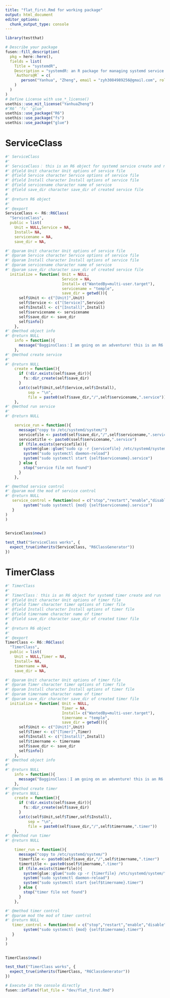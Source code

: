 ```yaml
---
title: "flat_first.Rmd for working package"
output: html_document
editor_options: 
  chunk_output_type: console
---
```


<!-- 
Run this 'development' chunk

Store every call to library() that you need to run chunks line by line, as in a classical Rmd for analysis
-->

```r
library(testthat)
```

<!--
# Description of your package

This will fill the description of your package.
Fill and run the content of this chunk, before anything else. 

Note: when you will use other flat templates, this part will be in a separate file. Do not be surprised!
--> 

```r
# Describe your package
fusen::fill_description(
  pkg = here::here(),
  fields = list(
    Title = "systemdR",
    Description = "systemdR: an R package for managing systemd service and timers in linux.",
    `Authors@R` = c(
       person("Yanhua", "Zheng", email = "zyh3084989256@gmail.com", role = c("aut", "cre"), comment = c(ORCID = "0000-0003-1103-9579"))
    )
  )
)
# Define License with use_*_license()
usethis::use_mit_license("YanhuaZheng")
#‘R6’ ‘fs’ ‘glue’
usethis::use_package("R6")
usethis::use_package("fs")
usethis::use_package("glue")
```

# ServiceClass
    
```r
#' ServiceClass
#' 
#' ServiceClass： this is an R6 object for systemd service create and run
#' @field Unit character Unit options of service file
#' @field Service character Service options of service file
#' @field Install character Install options of service file
#' @field servicename character name of service
#' @field save_dir character save_dir of created service file
#
#' @return R6 object
#' 
#' @export
ServiceClass <- R6::R6Class(
  "ServiceClass",
  public = list(
    Unit = NULL,Service = NA,
    Install= NA,
    servicename = NA,
    save_dir = NA,

#' @param Unit character Unit options of service file
#' @param Service character Service options of service file
#' @param Install character Install options of service file
#' @param servicename character name of service
#' @param save_dir character save_dir of created service file
  initialize = function( Unit = NULL,
                         Service = NA,
                         Install= c("WantedBy=multi-user.target"),
                         servicename = "temple",
                         save_dir = getwd()){
      self$Unit <- c("[Unit]",Unit)
      self$Service <- c("[Service]",Service)
      self$Install <- c("[Install]",Install)
      self$servicename <- servicename
      self$save_dir <- save_dir
      self$info()
    },
#' @method object info
#' @return NULL
    info = function(){
      message("BagginsClass：I am going on an adventure! this is an R6 object for rnaseq upstream workflow ")
    },
#' @method create service
#' 
#' @return NULL
    create = function(){
      if (!dir.exists(self$save_dir)){
        fs::dir_create(self$save_dir)
      }
      cat(c(self$Unit,self$Service,self$Install), 
          sep = "\n", 
          file = paste0(self$save_dir,"/",self$servicename,".service"))
    },
#' @method run service
#' 
#' @return NULL

    service_run = function(){
      message("copy to /etc/systemd/system/")
      servicefile <- paste0(self$save_dir,"/",self$servicename,".service")
      servicetitle <- paste0(sself$servicename,".service")
      if (file.exists(servicefile)){
        system(glue::glue("sudo cp -r {servicefile} /etc/systemd/system/"))
        system("sudo systemctl daemon-reload")
        system("sudo systemctl start {self$servicename}.service")
      } else {
        stop("service file not found")
      }
    },

#' @method service control
#' @param mod the mod of service control
#' @return NULL
   service_control = function(mod = c("stop","restart","enable","disable","status")){
        system("sudo systemctl {mod} {self$servicename}.service")
   }
)
)
 
```
  
```r
ServiceClass$new()
```
  
```r
test_that("ServiceClass works", {
  expect_true(inherits(ServiceClass, "R6ClassGenerator")) 
})
```
  
# TimerClass
    
```r
#' TimerClass
#' 
#' TimerClass： this is an R6 object for systemd timer create and run
#' @field Unit character Unit options of timer file
#' @field Timer character timer options of timer file
#' @field Install character Install options of timer file
#' @field timername character name of timer
#' @field save_dir character save_dir of created timer file
#
#' @return R6 object
#' 
#' @export
TimerClass <- R6::R6Class(
  "TimerClass",
  public = list(
    Unit = NULL,Timer = NA,
    Install= NA,
    timername = NA,
    save_dir = NA,

#' @param Unit character Unit options of timer file
#' @param Timer character timer options of timer file
#' @param Install character Install options of timer file
#' @param timername character name of timer
#' @param save_dir character save_dir of created timer file
  initialize = function( Unit = NULL,
                         Timer = NA,
                         Install= c("WantedBy=multi-user.target"),
                         timername = "temple",
                         save_dir = getwd()){
      self$Unit <- c("[Unit]",Unit)
      self$Timer <- c("[Timer]",Timer)
      self$Install <- c("[Install]",Install)
      self$timername <- timername
      self$save_dir <- save_dir
      self$info()
    },
#' @method object info
#' 
#' @return NULL
    info = function(){
      message("BagginsClass：I am going on an adventure! this is an R6 object for rnaseq upstream workflow ")
    },
#' @method create timer
#' @return NULL
    create = function(){
      if (!dir.exists(self$save_dir)){
        fs::dir_create(self$save_dir)
      }
      cat(c(self$Unit,self$Timer,self$Install), 
          sep = "\n", 
          file = paste0(self$save_dir,"/",self$timername,".timer"))
    },
#' @method run timer
#' @return NULL

    timer_run = function(){
      message("copy to /etc/systemd/system/")
      timerfile <- paste0(self$save_dir,"/",self$timername,".timer")
      timertitle <- paste0(sself$timername,".timer")
      if (file.exists(timerfile)){
        system(glue::glue("sudo cp -r {timerfile} /etc/systemd/system/"))
        system("sudo systemctl daemon-reload")
        system("sudo systemctl start {self$timername}.timer")
      } else {
        stop("timer file not found")
      }
    },

#' @method timer control
#' @param mod the mod of timer control
#' @return NULL
   timer_control = function(mod = c("stop","restart","enable","disable","status")){
        system("sudo systemctl {mod} {self$timername}.timer")
   }
)
)
 
```
  
```r
TimerClass$new()
```
  
```r
test_that("TimerClass works", {
  expect_true(inherits(TimerClass, "R6ClassGenerator")) 
})
```
  



```r
# Execute in the console directly
fusen::inflate(flat_file = "dev/flat_first.Rmd")
```

<!-- 
- Verify your `"DESCRIPTION"` file has been updated
- Verify your function is in `"R/"` directory
- Verify your test is in `"tests/testthat/"` directory
- Verify this Rmd appears in `"vignettes/"` directory 
-->
